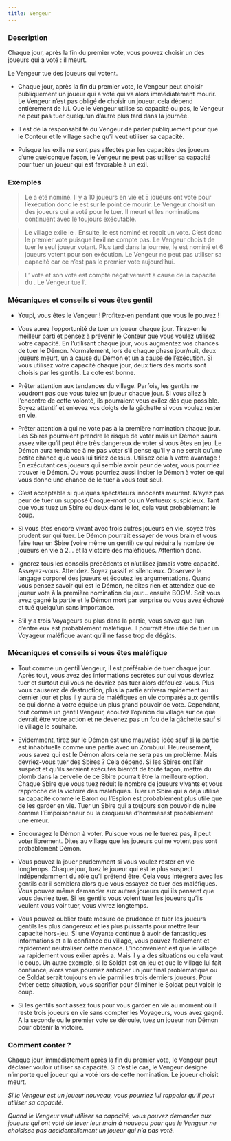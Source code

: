 ```yaml
---
title: Vengeur
---
```



<Role VENGEUR header />

### Description

Chaque jour, après la fin du premier vote, vous pouvez choisir un des joueurs qui a voté : il meurt.

Le Vengeur tue des joueurs qui votent.

-	Chaque jour, après la fin du premier vote, le Vengeur peut choisir publiquement un joueur qui a voté qui va alors immédiatement mourir. Le Vengeur n’est pas obligé de choisir un joueur, cela dépend entièrement de lui. Que le Vengeur utilise sa capacité ou pas, le Vengeur ne peut pas tuer quelqu’un d’autre plus tard dans la journée.

-	Il est de la responsabilité du Vengeur de parler publiquement pour que le Conteur et le village sache qu’il veut utiliser sa capacité.

-	Puisque les exils ne sont pas affectés par les capacités des joueurs d’une quelconque façon, le Vengeur ne peut pas utiliser sa capacité pour tuer un joueur qui est favorable à un exil. 

### Exemples

> Le <Role IMP /> a été nominé. Il y a 10 joueurs en vie et 5 joueurs ont voté pour l’exécution donc le <Role IMP /> est sur le point de mourir. Le Vengeur choisit un des joueurs qui a voté pour le tuer. Il meurt et les nominations continuent avec le <Role IMP /> toujours exécutable.

> Le village exile le <Role VOLEUR />. Ensuite, le <Role MAJORDOME /> est nominé et reçoit un vote. C’est donc le premier vote puisque l’exil ne compte pas. Le Vengeur choisit de tuer le seul joueur votant. Plus tard dans la journée, le <Role VERTUEUX /> est nominé et 6 joueurs votent pour son exécution. Le Vengeur ne peut pas utiliser sa capacité car ce n’est pas le premier vote aujourd’hui. 

> L’<Role EMPATHIQUE /> vote et son vote est compté négativement à cause de la capacité du <Role VOLEUR />. Le Vengeur tue l’<Role EMPATHIQUE />.


### Mécaniques et conseils si vous êtes gentil

- Youpi, vous êtes le Vengeur ! Profitez-en pendant que vous le pouvez !

- Vous aurez l’opportunité de tuer un joueur chaque jour. Tirez-en le meilleur parti et pensez à prévenir le Conteur que vous voulez utilisez votre capacité. En l’utilisant chaque jour, vous augmentez vos chances de tuer le Démon. Normalement, lors de chaque phase jour/nuit, deux joueurs meurt, un à cause du Démon et un à cause de l’exécution. Si vous utilisez votre capacité chaque jour, deux tiers des morts sont choisis par les gentils. La cote est bonne. 

- Prêter attention aux tendances du village. Parfois, les gentils ne voudront pas que vous tuiez un joueur chaque jour. Si vous allez à l’encontre de cette volonté, ils pourraient vous exilez dès que possible. Soyez attentif et enlevez vos doigts de la gâchette si vous voulez rester en vie. 

- Prêter attention à qui ne vote pas à la première nomination chaque jour. Les Sbires pourraient prendre le risque de voter mais un Démon saura assez vite qu’il peut être très dangereux de voter si vous êtes en jeu. Le Démon aura tendance à ne pas voter s’il pense qu’il y a ne serait qu’une petite chance que vous lui tiriez dessus. Utilisez cela à votre avantage ! En exécutant ces joueurs qui semble avoir peur de voter, vous pourriez trouver le Démon. Ou vous pourriez aussi inciter le Démon à voter ce qui vous donne une chance de le tuer à vous tout seul.

- C’est acceptable si quelques spectateurs innocents meurent. N’ayez pas peur de tuer un supposé Croque-mort ou un Vertueux suspicieux. Tant que vous tuez un Sbire ou deux dans le lot, cela vaut probablement le coup. 

- Si vous êtes encore vivant avec trois autres joueurs en vie, soyez très prudent sur qui tuer. Le Démon pourrait essayer de vous brain et vous faire tuer un Sbire (voire même un gentil) ce qui réduira le nombre de joueurs en vie à 2… et la victoire des maléfiques. Attention donc.

- Ignorez tous les conseils précédents et n’utilisez jamais votre capacité. Asseyez-vous. Attendez. Soyez passif et silencieux. Observez le langage corporel des joueurs et écoutez les argumentations. Quand vous pensez savoir qui est le Démon, ne dites rien et attendez que ce joueur vote à la première nomination du jour… ensuite BOOM. Soit vous avez gagné la partie et le Démon mort par surprise ou vous avez échoué et tué quelqu’un sans importance.

- S’il y a trois Voyageurs ou plus dans la partie, vous savez que l’un d’entre eux est probablement maléfique. Il pourrait être utile de tuer un Voyageur maléfique avant qu’il ne fasse trop de dégâts.

### Mécaniques et conseils si vous êtes maléfique

- Tout comme un gentil Vengeur, il est préférable de tuer chaque jour. Après tout, vous avez des informations secrètes sur qui vous devriez tuer et surtout qui vous ne devriez pas tuer alors défoulez-vous. Plus vous causerez de destruction, plus la partie arrivera rapidement au dernier jour et plus il y aura de maléfiques en vie comparés aux gentils ce qui donne à votre équipe un plus grand pouvoir de vote. Cependant, tout comme un gentil Vengeur, écoutez l’opinion du village sur ce que devrait être votre action et ne devenez pas un fou de la gâchette sauf si le village le souhaite. 

- Evidemment, tirez sur le Démon est une mauvaise idée sauf si la partie est inhabituelle comme une partie avec un Zombuul. Heureusement, vous savez qui est le Démon alors cela ne sera pas un problème. Mais devriez-vous tuer des Sbires ? Cela dépend. Si les Sbires ont l’air suspect et qu’ils seraient exécutés bientôt de toute façon, mettre du plomb dans la cervelle de ce Sbire pourrait être la meilleure option. Chaque Sbire que vous tuez réduit le nombre de joueurs vivants et vous rapproche de la victoire des maléfiques. Tuer un Sbire qui a déjà utilisé sa capacité comme le Baron ou l’Espion est probablement plus utile que de les garder en vie. Tuer un Sbire qui a toujours son pouvoir de nuire comme l’Empoisonneur ou la croqueuse d’hommesest probablement une erreur.

- Encouragez le Démon à voter. Puisque vous ne le tuerez pas, il peut voter librement. Dites au village que les joueurs qui ne votent pas sont probablement Démon.

- Vous pouvez la jouer prudemment si vous voulez rester en vie longtemps. Chaque jour, tuez le joueur qui est le plus suspect indépendamment du rôle qu’il prétend être. Cela vous intégrera avec les gentils car il semblera alors que vous essayez de tuer des maléfiques. Vous pouvez même demander aux autres joueurs qui ils pensent que vous devriez tuer. Si les gentils vous voient tuer les joueurs qu’ils veulent vous voir tuer, vous vivrez longtemps.

- Vous pouvez oublier toute mesure de prudence et tuer les joueurs gentils les plus dangereux et les plus puissants pour mettre leur capacité hors-jeu. Si une Voyante continue à avoir de fantastiques informations et a la confiance du village, vous pouvez facilement et rapidement neutraliser cette menace. L’inconvénient est que le village va rapidement vous exiler après a. Mais il y a des situations ou cela vaut le coup. Un autre exemple, si le Soldat est en jeu et que le village lui fait confiance, alors vous pourriez anticiper un jour final problématique ou ce Soldat serait toujours en vie parmi les trois derniers joueurs. Pour éviter cette situation, vous sacrifier pour éliminer le Soldat peut valoir le coup.

- Si les gentils sont assez fous pour vous garder en vie au moment où il reste trois joueurs en vie sans compter les Voyageurs, vous avez gagné. A la seconde ou le premier vote se déroule, tuez un joueur non Démon pour obtenir la victoire.

### Comment conter ?

Chaque jour, immédiatement après la fin du premier vote, le Vengeur peut déclarer vouloir utiliser sa capacité. Si c’est le cas, le Vengeur désigne n’importe quel joueur qui a voté lors de cette nomination. Le joueur choisit meurt.

_Si le Vengeur est un joueur nouveau, vous pourriez lui rappeler qu’il peut utiliser sa capacité._

_Quand le Vengeur veut utiliser sa capacité, vous pouvez demander aux joueurs qui ont voté de lever leur main à nouveau pour que le Vengeur ne choisisse pas accidentellement un joueur qui n’a pas voté._
